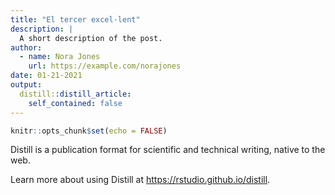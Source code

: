 ```yaml
---
title: "El tercer excel·lent"
description: |
  A short description of the post.
author:
  - name: Nora Jones
    url: https://example.com/norajones
date: 01-21-2021
output:
  distill::distill_article:
    self_contained: false
---
```



```r
knitr::opts_chunk$set(echo = FALSE)
```

Distill is a publication format for scientific and technical writing, native to the web.

Learn more about using Distill at <https://rstudio.github.io/distill>.



